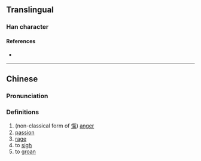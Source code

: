 {{character info/new}}
==Translingual==

===Han character===
{{Han char|rn=9|rad=人|as=10|sn=12|four=|canj=OOND|ids=⿰亻氣}}

====References====
* {{Han ref|kx=0113.040|hdz=10203.080|uh=3476|ud=13430}}

----

==Chinese==
{{zh-forms}}

===Pronunciation===
{{zh-pron
|m=xì
|c=haai4,hei3
|mc=
|oc=
|ma=
|cat=n,v
}}

===Definitions===
{{zh-hanzi}}

# (non-classical form of [[愾]]) [[anger]]
# [[passion]]
# [[rage]]
# to [[sigh]]
# to [[groan]]